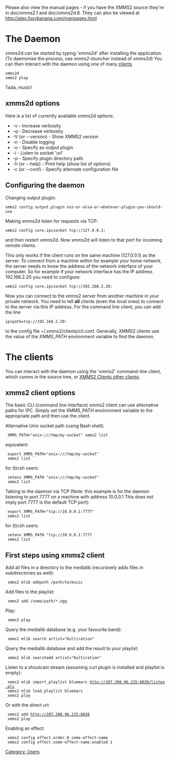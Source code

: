 {{Navbar}}

Please also view the manual pages - if you have the XMMS2 source they're in doc/xmms2.1 and doc/xmms2d.8. They can also be viewed at http://alex.foxybanana.com/manpages.html

= The Daemon =

xmms2d can be started by typing 'xmms2d' after installing the application. (To daemonise the process, use ''xmms2-launcher'' instead of ''xmms2d'') You can then interact with the daemon using one of many [[#The clients | clients]]

 xmms2d
 xmms2 play

Tada, music!

== xmms2d options ==

Here is a list of currently available xmms2d options:

* -v - Increase verbosity
* -q - Decrease verbosity
* -V (or --version) - Show XMMS2 version
* -n - Disable logging
* -o <x> - Specify <x> as output plugin
* -i <url> - Listen to socket 'url'
* -p <path> - Specify plugin directory path
* -h (or --help) - Print help (show list of options)
* -c (or --conf) - Specify alternate configuration file

== Configuring the daemon ==
Changing output plugin:

 xmms2 config output.plugin oss-or-alsa-or-whatever-plugin-you-should-use

Making xmms2d listen for requests via TCP:

 xmms2 config core.ipcsocket tcp://127.0.0.1:<port> 

and then restart xmms2d. Now xmms2d will listen to that port for incoming remote clients.

This only works if the client runs on the same machine (127.0.0.1) as the server. To connect from a machine within for example your home network, the server needs to know the address of the network interface of your computer. So for example if your network interface has the IP address 192.168.2.20 you need to configure:

 xmms2 config core.ipcsocket tcp://192.168.2.20:<port>

Now you can connect to the xmms2 server from another machine in your private network. You need to tell '''all''' clients (even the local ones) to connect to the server via this IP address. For the command line client, you can add the line

 ipcpath=tcp://192.168.2.20:<port>

to the config file ~/.xmms2/clients/cli.conf. Generally, XMMS2 clients use the value of the ''XMMS_PATH'' environment variable to find the daemon.

= The clients =
You can interact with the daemon using the 'xmms2' command-line client, which comes in the source tree, or [[XMMS2_Clients | XMMS2 Clients other clients]].

== xmms2 client options ==

The basic CLI (command line interface) xmms2 client can use alternative paths for IPC. Simply set the XMMS_PATH environment variable to the appropriate path and then use the client.

Alternative Unix socket path (using Bash shell):

  XMMS_PATH="unix:///tmp/my-socket" xmms2 list

equivalent:

  export XMMS_PATH="unix:///tmp/my-socket"
  xmms2 list

for (t)csh users:

  setenv XMMS_PATH "unix:///tmp/my-socket"
  xmms2 list

Talking to the daemon via TCP (Note: this example is for the daemon listening to port 7777 on a machine with address 10.0.0.1 This does not imply port 7777 is the default TCP port):

  export XMMS_PATH="tcp://10.0.0.1:7777"
  xmms2 list

for (t)csh users:
  setenv XMMS_PATH "tcp://10.0.0.1:7777
  xmms2 list

== First steps using xmms2 client ==

Add all files in a directory to the medialib (recursively adds files in subdirectories as well):

  xmms2 mlib addpath /path/to/music

Add files to the playlist:

  xmms2 add /some/path/*.ogg

Play:

  xmms2 play

Query the medialib database (e.g. your favourite band):

  xmms2 mlib search artist="Kultiration"

Query the medialib database and add the result to your playlist:

  xmms2 mlib searchadd artist="Kultiration"

Listen to a shoutcast stream (assuming curl plugin is installed and playlist is empty):

  xmms2 mlib import_playlist bluemars http://207.200.96.225:8020/listen.pls
  xmms2 mlib load_playlist bluemars
  xmms2 play

Or with the direct url:

  xmms2 add http://207.200.96.225:8020
  xmms2 play

Enabling an effect:

  xmms2 config effect.order.0 some-effect-name
  xmms2 config effect.some-effect-name.enabled 1

[[Category: Users]]